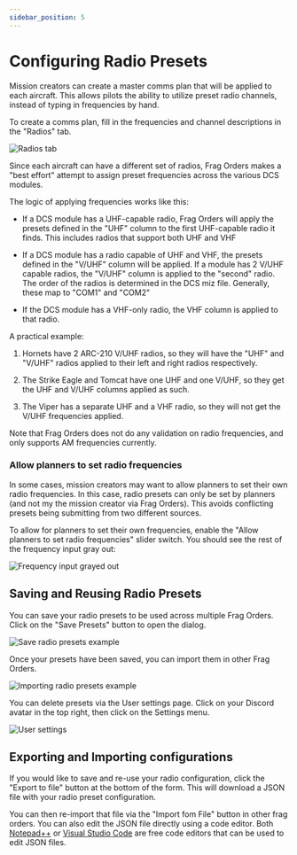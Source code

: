 ```yaml
---
sidebar_position: 5
---
```


# Configuring Radio Presets

Mission creators can create a master comms plan that will be applied to each aircraft. This allows pilots the ability to utilize preset radio channels, instead of typing in frequencies by hand.

To create a comms plan, fill in the frequencies and channel descriptions in the "Radios" tab.

![Radios tab](../static/img/radios-1.png)

Since each aircraft can have a different set of radios, Frag Orders makes a "best effort" attempt to assign preset frequencies across the various DCS modules.

The logic of applying frequencies works like this:

* If a DCS module has a UHF-capable radio, Frag Orders will apply the presets defined in the "UHF" column to the first UHF-capable radio it finds. This includes radios that support both UHF and VHF

* If a DCS module has a radio capable of UHF and VHF, the presets defined in the "V/UHF" column will be applied. If a module has 2 V/UHF capable radios, the "V/UHF" column is applied to the "second" radio. The order of the radios is determined in the DCS miz file. Generally, these map to "COM1" and "COM2"

* If the DCS module has a VHF-only radio, the VHF column is applied to that radio.

A practical example:

1. Hornets have 2 ARC-210 V/UHF radios, so they will have the "UHF" and "V/UHF" radios applied to their left and right radios respectively.

2. The Strike Eagle and Tomcat have one UHF and one V/UHF, so they get the UHF and V/UHF columns applied as such.

3. The Viper has a separate UHF and a VHF radio, so they will not get the V/UHF frequencies applied.

Note that Frag Orders does not do any validation on radio frequencies, and only supports AM frequencies currently.

### Allow planners to set radio frequencies

In some cases, mission creators may want to allow planners to set their own radio frequencies. In this case, radio presets can only be set by planners (and not my the mission creator via Frag Orders). This avoids conflicting presets being submitting from two different sources.

To allow for planners to set their own frequencies, enable the "Allow planners to set radio frequencies" slider switch. You should see the rest of the frequency input gray out:

![Frequency input grayed out](../static/img/radios-2.png)

## Saving and Reusing Radio Presets

You can save your radio presets to be used across multiple Frag Orders. Click on the "Save Presets" button to open the dialog.

![Save radio presets example](../static/img/presets-1.png)

Once your presets have been saved, you can import them in other Frag Orders.

![Importing radio presets example](../static/img/presets-2.png)

You can delete presets via the User settings page. Click on your Discord avatar in the top right, then click on the Settings menu.

![User settings](../static/img/presets-3.png)

## Exporting and Importing configurations

If you would like to save and re-use your radio configuration, click the "Export to file" button at the bottom of the form. This will download a JSON file with your radio preset configuration.

You can then re-import that file via the "Import fom File" button in other frag orders. You can also edit the JSON file directly using a code editor. Both [Notepad++](https://notepad-plus-plus.org/) or [Visual Studio Code](https://code.visualstudio.com/) are free code editors that can be used to edit JSON files.